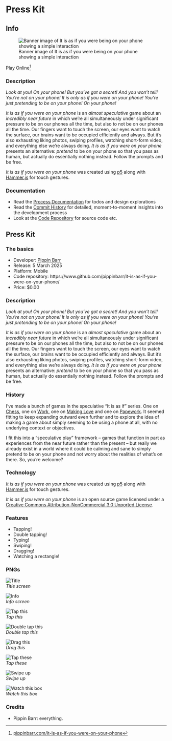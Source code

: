 # Press Kit {#sec-presskit}

## Info

![Banner image of It is as if you were being on your phone showing a simple interaction](./images/it-is-as-if-you-were-on-your-phone-banner.png)

Play Online^[[pippinbarr.com/it-is-as-if-you-were-on-your-phone](https://pippinbarr.com/it-is-as-if-you-were-on-your-phone)]

### Description

*Look at you! On your phone! But you've got a secret! And you won't tell! You're not on your phone! It is only as if you were on your phone! You're just pretending to be on your phone! On your phone!*

*It is as if you were on your phone* is an *almost speculative* game about an *incredibly near future* in which we're all simultaneously under significant pressure to be on our phones all the time, but also to not be on our phones all the time. Our fingers want to touch the screen, our eyes want to watch the surface, our brains want to be occupied efficiently and always. But it's also exhausting liking photos, swiping profiles, watching short-form video, and everything else we're always doing. *It is as if you were on your phone* presents an alternative: *pretend* to be on your phone so that you pass as human, but actually do essentially nothing instead. Follow the prompts and be free.

*It is as if you were on your phone* was created using [p5](https://p5js.org) along with [Hammer.js](https://hammerjs.github.io/) for touch gestures.

### Documentation

* Read the [Process Documentation](../process) for todos and design explorations
* Read the [Commit History](https://github.com/pippinbarr/it-is-as-if-you-were-on-your-phone/commits/main) for detailed, moment-to-moment insights into the development process
* Look at the [Code Repository](https://github.com/pippinbarr/it-is-as-if-you-were-on-your-phone) for source code etc.

## Press Kit

### The basics

* Developer: [Pippin Barr](http://www.pippinbarr.com/)
* Release: 5 March 2025
* Platform: Mobile
* Code repository: https://www.github.com/pippinbarr/it-is-as-if-you-were-on-your-phone/
* Price: $0.00

### Description

*Look at you! On your phone! But you've got a secret! And you won't tell! You're not on your phone! It is only as if you were on your phone! You're just pretending to be on your phone! On your phone!*

*It is as if you were on your phone* is an *almost speculative* game about an *incredibly near future* in which we're all simultaneously under significant pressure to be on our phones all the time, but also to not be on our phones all the time. Our fingers want to touch the screen, our eyes want to watch the surface, our brains want to be occupied efficiently and always. But it's also exhausting liking photos, swiping profiles, watching short-form video, and everything else we're always doing. *It is as if you were on your phone* presents an alternative: *pretend* to be on your phone so that you pass as human, but actually do essentially nothing instead. Follow the prompts and be free.

### History

I've made a bunch of games in the speculative "It is as if" series. One on [Chess](https://pippinbarr.com/it-is-as-if-you-were-playing-chess/info/), one on [Work](https://pippinbarr.com/itisasifyouweredoingwork/info/), one on [Making Love](https://pippinbarr.com/itisasifyouweremakinglove/info/) and one on [Papework](https://pippinbarr.com/it-is-as-if-you-were-doing-paperwork/info/). It seemed fitting to keep expanding outward even further and to explore the idea of making a game about simply seeming to be using a phone at all, with no underlying context or objectives.

I fit this into a "speculative play" framework – games that function in part as experiences from the near future rather than the present – but really we already exist in a world where it could be calming and sane to simply pretend to be on your phone and not worry about the realities of what's on there. So, you're welcome?

### Technology

*It is as if you were on your phone* was created using [p5](https://p5js.org) along with [Hammer.js](https://hammerjs.github.io/) for touch gestures.

*It is as if you were on your phone* is an open source game licensed under a [Creative Commons Attribution-NonCommercial 3.0 Unported License](http://creativecommons.org/licenses/by-nc/3.0/).

### Features

* Tapping!
* Double tapping!
* Typing!
* Swiping!
* Dragging!
* Watching a rectangle!

### PNGs

![Title](./images/title.png)  
*Title screen*

![Info](./images/info.png)  
*Info screen*

![Tap this](./images/tap.png)  
*Tap this*

![Double tap this](./images/double-tap.png)  
*Double tap this*

![Drag this](./images/drag.png)  
*Drag this*

![Tap these](./images/type.png)  
*Tap these*

![Swipe up](./images/swipe.png)  
*Swipe up*

![Watch this box](./images/watch.png)  
*Watch this box*

### Credits

* Pippin Barr: everything.
